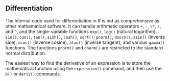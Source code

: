 ## Differentiation

The internal code used for differentiation in R is not as comprehensive
as other mathematical software. It can handle arithmetic operators `+`, `-`, `\*`, `/`, and `^`, and the single-variable functions `exp()`, `log()` (natural logarithm), `sin()`, `cos()`, `tan()`, `sinh()`, `cosh()`, `sqrt()`, `pnorm()`, `dnorm()`, `asin()` (inverse sine), `acos()` (inverse cosine), `atan()` (inverse tangent), and various `gamma()` functions. The functions `pnorm()` and `dnorm()` are restricted to the standard
normal distribution.

The easiest way to find the derivative of an expression is to store the
mathematical function using the `expression()` command, and then
use the `D()` or `deriv()` commands. 

